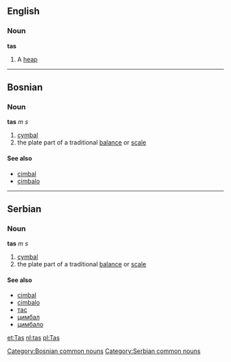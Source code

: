 ==English==
===Noun===
'''tas'''
#A [[heap]]
----
==Bosnian==
===Noun===
'''tas''' ''m s''
#[[cymbal]]
#the plate part of a traditional [[balance]] or [[scale]]
[[Category:Bosnian common nouns]]
====See also====
*[[cimbal]]
*[[cimbalo]]
----
==Serbian==
===Noun===
'''tas''' ''m s''
#[[cymbal]]
#the plate part of a traditional [[balance]] or [[scale]]
[[Category:Serbian common nouns]]
====See also====
*[[cimbal]]
*[[cimbalo]]
*[[тас]]
*[[цимбал]]
*[[цимбало]]

[[et:Tas]]
[[nl:tas]]
[[pl:Tas]]